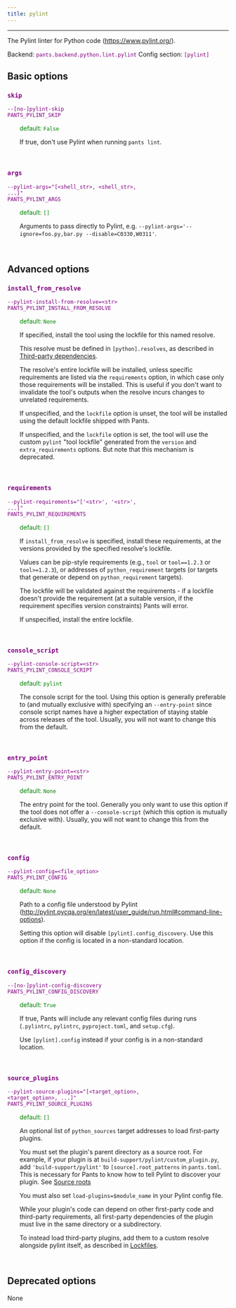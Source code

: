 ```yaml
---
title: pylint
---
```


---

The Pylint linter for Python code (https://www.pylint.org/).

Backend: <span style="color: purple"><code>pants.backend.python.lint.pylint</code></span>
Config section: <span style="color: purple"><code>[pylint]</code></span>

## Basic options

<div style="color: purple">

### `skip`

  <code>--[no-]pylint-skip</code><br>
  <code>PANTS_PYLINT_SKIP</code><br>
</div>
<div style="padding-left: 2em;">
<span style="color: green">default: <code>False</code></span>

<br>

If true, don't use Pylint when running `pants lint`.

</div>
<br>

<div style="color: purple">

### `args`

  <code>--pylint-args=&quot;[&lt;shell_str&gt;, &lt;shell_str&gt;, ...]&quot;</code><br>
  <code>PANTS_PYLINT_ARGS</code><br>
</div>
<div style="padding-left: 2em;">
<span style="color: green">default: <code>[]</code></span>

<br>

Arguments to pass directly to Pylint, e.g. `--pylint-args='--ignore=foo.py,bar.py --disable=C0330,W0311'`.

</div>
<br>

## Advanced options

<div style="color: purple">

### `install_from_resolve`

  <code>--pylint-install-from-resolve=&lt;str&gt;</code><br>
  <code>PANTS_PYLINT_INSTALL_FROM_RESOLVE</code><br>
</div>
<div style="padding-left: 2em;">
<span style="color: green">default: <code>None</code></span>

<br>

If specified, install the tool using the lockfile for this named resolve.

This resolve must be defined in `[python].resolves`, as described in [Third-party dependencies](doc:python-third-party-dependencies#user-lockfiles).

The resolve's entire lockfile will be installed, unless specific requirements are listed via the `requirements` option, in which case only those requirements will be installed. This is useful if you don't want to invalidate the tool's outputs when the resolve incurs changes to unrelated requirements.

If unspecified, and the `lockfile` option is unset, the tool will be installed using the default lockfile shipped with Pants.

If unspecified, and the `lockfile` option is set, the tool will use the custom `pylint` "tool lockfile" generated from the `version` and `extra_requirements` options. But note that this mechanism is deprecated.

</div>
<br>

<div style="color: purple">

### `requirements`

  <code>--pylint-requirements=&quot;['&lt;str&gt;', '&lt;str&gt;', ...]&quot;</code><br>
  <code>PANTS_PYLINT_REQUIREMENTS</code><br>
</div>
<div style="padding-left: 2em;">
<span style="color: green">default: <code>[]</code></span>

<br>

If `install_from_resolve` is specified, install these requirements, at the versions provided by the specified resolve's lockfile.

Values can be pip-style requirements (e.g., `tool` or `tool==1.2.3` or `tool>=1.2.3`), or addresses of `python_requirement` targets (or targets that generate or depend on `python_requirement` targets).

The lockfile will be validated against the requirements - if a lockfile doesn't provide the requirement (at a suitable version, if the requirement specifies version constraints) Pants will error.

If unspecified, install the entire lockfile.

</div>
<br>

<div style="color: purple">

### `console_script`

  <code>--pylint-console-script=&lt;str&gt;</code><br>
  <code>PANTS_PYLINT_CONSOLE_SCRIPT</code><br>
</div>
<div style="padding-left: 2em;">
<span style="color: green">default: <code>pylint</code></span>

<br>

The console script for the tool. Using this option is generally preferable to (and mutually exclusive with) specifying an `--entry-point` since console script names have a higher expectation of staying stable across releases of the tool. Usually, you will not want to change this from the default.

</div>
<br>

<div style="color: purple">

### `entry_point`

  <code>--pylint-entry-point=&lt;str&gt;</code><br>
  <code>PANTS_PYLINT_ENTRY_POINT</code><br>
</div>
<div style="padding-left: 2em;">
<span style="color: green">default: <code>None</code></span>

<br>

The entry point for the tool. Generally you only want to use this option if the tool does not offer a `--console-script` (which this option is mutually exclusive with). Usually, you will not want to change this from the default.

</div>
<br>

<div style="color: purple">

### `config`

  <code>--pylint-config=&lt;file_option&gt;</code><br>
  <code>PANTS_PYLINT_CONFIG</code><br>
</div>
<div style="padding-left: 2em;">
<span style="color: green">default: <code>None</code></span>

<br>

Path to a config file understood by Pylint (http://pylint.pycqa.org/en/latest/user_guide/run.html#command-line-options).

Setting this option will disable `[pylint].config_discovery`. Use this option if the config is located in a non-standard location.

</div>
<br>

<div style="color: purple">

### `config_discovery`

  <code>--[no-]pylint-config-discovery</code><br>
  <code>PANTS_PYLINT_CONFIG_DISCOVERY</code><br>
</div>
<div style="padding-left: 2em;">
<span style="color: green">default: <code>True</code></span>

<br>

If true, Pants will include any relevant config files during runs (`.pylintrc`, `pylintrc`, `pyproject.toml`, and `setup.cfg`).

Use `[pylint].config` instead if your config is in a non-standard location.

</div>
<br>

<div style="color: purple">

### `source_plugins`

  <code>--pylint-source-plugins=&quot;[&lt;target_option&gt;, &lt;target_option&gt;, ...]&quot;</code><br>
  <code>PANTS_PYLINT_SOURCE_PLUGINS</code><br>
</div>
<div style="padding-left: 2em;">
<span style="color: green">default: <code>[]</code></span>

<br>

An optional list of `python_sources` target addresses to load first-party plugins.

You must set the plugin's parent directory as a source root. For example, if your plugin is at `build-support/pylint/custom_plugin.py`, add `'build-support/pylint'` to `[source].root_patterns` in `pants.toml`. This is necessary for Pants to know how to tell Pylint to discover your plugin. See [Source roots](doc:source-roots)

You must also set `load-plugins=$module_name` in your Pylint config file.

While your plugin's code can depend on other first-party code and third-party requirements, all first-party dependencies of the plugin must live in the same directory or a subdirectory.

To instead load third-party plugins, add them to a custom resolve alongside pylint itself, as described in [Lockfiles](doc:python-lockfiles#lockfiles-for-tools).

</div>
<br>

## Deprecated options

None
